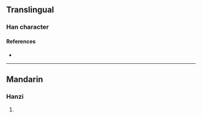 {{character info}}
==Translingual==

===Han character===
{{Han char|rn=86|rad=火|as=18|sn=22|four=|canj=FTCE|ids=⿰火叢}}

====References====
* {{Han ref|kx=0687.290|dkj=19610|dj=1099.140|hdz=32249.060|uh=721C|ud=29212}}

----

==Mandarin==

===Hanzi===
{{cmn-hanzi|pin=[[cóng]] ([[cong2]])|wg=ts'ung<sup>2</sup>}}

# {{rfdef|cmn|sort=火18}}